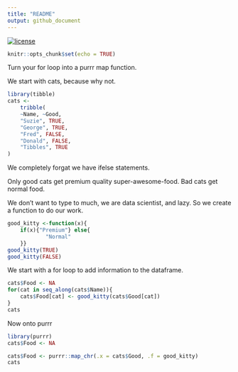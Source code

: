 ```yaml
---
title: "README"
output: github_document
---
```


[![license](https://img.shields.io/github/license/mashape/apistatus.svg)](https://choosealicense.com/licenses/mit/)

```r
knitr::opts_chunk$set(echo = TRUE)
```

Turn your for loop into a purrr map function.

We start with cats, because why not.


```r
library(tibble)
cats <- 
    tribble(
    ~Name, ~Good,
    "Suzie", TRUE,
    "George", TRUE,
    "Fred", FALSE,
    "Donald", FALSE,
    "Tibbles", TRUE
)
```

We completely forgat we have ifelse statements.

Only good cats get premium quality super-awesome-food. Bad cats get normal food.

We don't want to type to much, we are data scientist, and lazy. So we create a 
function to do our work.

```r
good_kitty <-function(x){
    if(x){"Premium"} else{
            "Normal"
    }}
good_kitty(TRUE)
good_kitty(FALSE)
```


We start with a for loop to add information to the dataframe.

```r
cats$Food <- NA
for(cat in seq_along(cats$Name)){
    cats$Food[cat] <- good_kitty(cats$Good[cat])
}
cats
```



Now onto purrr

```r
library(purrr)
cats$Food <- NA

cats$Food <- purrr::map_chr(.x = cats$Good, .f = good_kitty)
cats
```


